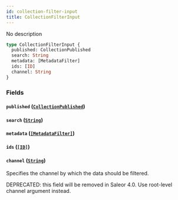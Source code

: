 ```yaml
---
id: collection-filter-input
title: CollectionFilterInput
---
```


No description

```graphql
type CollectionFilterInput {
  published: CollectionPublished
  search: String
  metadata: [MetadataFilter]
  ids: [ID]
  channel: String
}
```

### Fields

#### `published` ([`CollectionPublished`](/developer/api-reference/enums/collection-published.mdx))

#### `search` ([`String`](/developer/api-reference/scalars/string.mdx))

#### `metadata` ([`[MetadataFilter]`](/developer/api-reference/inputs/metadata-filter.mdx))

#### `ids` ([`[ID]`](/developer/api-reference/scalars/id.mdx))

#### `channel` ([`String`](/developer/api-reference/scalars/string.mdx))

Specifies the channel by which the data should be filtered.

DEPRECATED: this field will be removed in Saleor 4.0. Use root-level channel argument instead.
